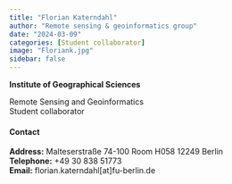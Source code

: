 ```yaml
---
title: "Florian Katerndahl"
author: "Remote sensing & geoinformatics group"
date: "2024-03-09"
categories: [Student collaborator]
image: "Floriank.jpg"
sidebar: false
---
```


**Institute of Geographical Sciences**\

Remote Sensing and Geoinformatics\
Student collaborator

::: panel-tabset

#### Contact

**Address:** Malteserstraße 74-100 Room H058 12249 Berlin \
**Telephone:** +49 30 838 51773 \
**Email:** florian.katerndahl[at]fu-berlin.de \

:::